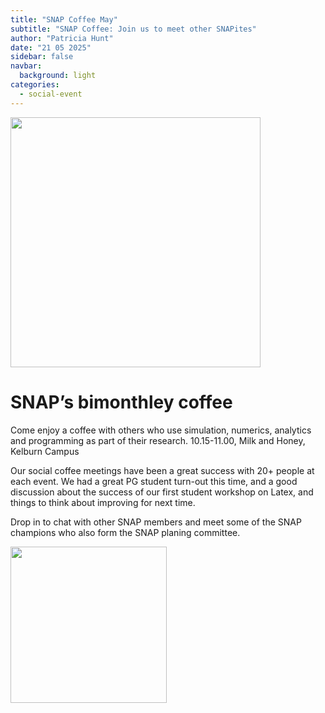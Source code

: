 ```yaml
---
title: "SNAP Coffee May"
subtitle: "SNAP Coffee: Join us to meet other SNAPites"
author: "Patricia Hunt"
date: "21 05 2025"
sidebar: false
navbar:
  background: light
categories: 
  - social-event
---
```


![](snap_coffee_may_2025s.png){height=400 fig-align="center"}

<h1>SNAP's bimonthley coffee</h1>

Come enjoy a coffee with others who use simulation, numerics, analytics and programming as part of their research.
10.15-11.00, Milk and Honey, Kelburn Campus

Our social coffee meetings have been a great success with 20+ people at each event.  We had a great PG student turn-out this time, and a good discussion about the success of our first student workshop on Latex, and things to think about improving for next time.

Drop in to chat with other SNAP members and meet some of the SNAP champions who also form the SNAP planing committee.

![](snap_coffee1over.jpeg){height=250 fig-align="center"}

